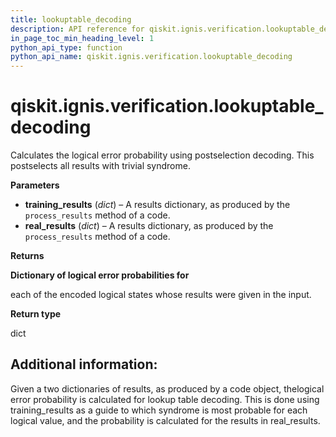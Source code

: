 ```yaml
---
title: lookuptable_decoding
description: API reference for qiskit.ignis.verification.lookuptable_decoding
in_page_toc_min_heading_level: 1
python_api_type: function
python_api_name: qiskit.ignis.verification.lookuptable_decoding
---
```


<span id="qiskit-ignis-verification-lookuptable-decoding" />

# qiskit.ignis.verification.lookuptable\_decoding

<Function id="qiskit.ignis.verification.lookuptable_decoding" name="lookuptable_decoding" isDedicatedPage={true} github="https://github.com/qiskit-community/qiskit-ignis/tree/stable/0.5/qiskit/ignis/verification/topological_codes/fitters.py" signature="lookuptable_decoding(training_results, real_results)">
  Calculates the logical error probability using postselection decoding. This postselects all results with trivial syndrome.

  **Parameters**

  *   **training\_results** (*dict*) – A results dictionary, as produced by the `process_results` method of a code.
  *   **real\_results** (*dict*) – A results dictionary, as produced by the `process_results` method of a code.

  **Returns**

  **Dictionary of logical error probabilities for**

  each of the encoded logical states whose results were given in the input.

  **Return type**

  dict

  ## Additional information:

  Given a two dictionaries of results, as produced by a code object, thelogical error probability is calculated for lookup table decoding. This is done using training\_results as a guide to which syndrome is most probable for each logical value, and the probability is calculated for the results in real\_results.
</Function>

